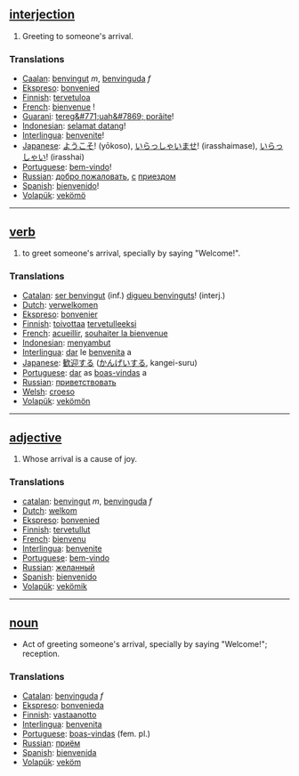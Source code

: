 == [[interjection]] ==
# Greeting to someone's arrival.

===Translations===
*[[Caalan]]: [[benvingut]] ''m'', [[benvinguda]] ''f''
*[[Ekspreso]]: [[bonvenied]]
*[[Finnish]]: [[tervetuloa]]
*[[French]]: [[bienvenue]] !
*[[Guarani]]: [[tereg&#771;uah&#7869; porãite]]!
*[[Indonesian]]: [[selamat datang]]!
*[[Interlingua]]: [[benvenite]]!
*[[Japanese]]: [[ようこそ]]! (yōkoso), [[いらっしゃいませ]]! (irasshaimase), [[いらっしゃい]]! (irasshai)
*[[Portuguese]]: [[bem-vindo]]!
*[[Russian]]: [[добро пожаловать]], [[с]] [[приезд|приездом]]
*[[Spanish]]: [[bienvenido]]!
*[[Volapük]]: [[vekömö]]
----

== [[verb]] ==
# to greet someone's arrival, specially by saying "Welcome!".

===Translations===
*[[Catalan]]: [[ser benvingut]] (inf.) [[digueu benvinguts]]! (interj.)
*[[Dutch]]: [[verwelkomen]]
*[[Ekspreso]]: [[bonvenier]]
*[[Finnish]]: [[toivottaa]] [[tervetullut|tervetulleeksi]]
*[[French]]: [[acueillir]], [[souhaiter la bienvenue]]
*[[Indonesian]]: [[sambut|menyambut]]
*[[Interlingua]]: [[dar]] le [[benvenita]] a
*[[Japanese]]: [[歓迎]]する ([[かんげい]]する, kangei-suru)
*[[Portuguese]]: [[dar]] as [[boas-vindas]] a
*[[Russian]]: [[приветствовать]]
*[[Welsh]]: [[croeso]]
*[[Volapük]]: [[vekömön]]
----

== [[adjective]] ==
# Whose arrival is a cause of joy.

===Translations===
*[[catalan]]: [[benvingut]] ''m'', [[benvinguda]] ''f''
*[[Dutch]]: [[welkom]]
*[[Ekspreso]]: [[bonvenied]]
*[[Finnish]]: [[tervetullut]]
*[[French]]: [[bienvenu]]
*[[Interlingua]]: [[benvenite]]
*[[Portuguese]]: [[bem-vindo]]
*[[Russian]]: [[желанный]]
*[[Spanish]]: [[bienvenido]]
*[[Volapük]]: [[vekömik]]

----

== [[noun]] ==
* Act of greeting someone's arrival, specially by saying "Welcome!"; reception.

===Translations===
*[[Catalan]]: [[benvinguda]] ''f''
*[[Ekspreso]]: [[bonvenieda]]
*[[Finnish]]: [[vastaanotto]]
*[[Interlingua]]: [[benvenita]]
*[[Portuguese]]: [[boas-vindas]] (fem. pl.)
*[[Russian]]: [[приём]]
*[[Spanish]]: [[bienvenida]]
*[[Volapük]]: [[veköm]]